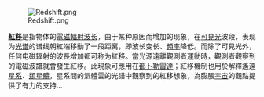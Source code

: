 [[File:Redshift.png|right]]

'''[[紅移|紅移]]'''是指物体的[[電磁輻射|電磁輻射]][[波长|波长]]，由于某种原因而增加的现象，在[[可見光|可見光]]波段，表现为[[光谱|光谱]]的谱线朝紅端移動了一段距离，即波长变长、[[頻率|頻率]]降低。而除了可見光外，任何电磁辐射的波長增加都可称为紅移。當光源遠離觀測者運動時，觀測者觀察到的電磁波譜就會發生紅移。此現象可應用在[[都卜勒雷達|都卜勒雷達]]；紅移機制也用於解釋遙遠[[星系|星系]]、[[類星體|類星體]]，星系間的氣體雲的光譜中觀察到的紅移想象，為膨脹[[宇宙|宇宙]]的觀點提供了有力的支持…